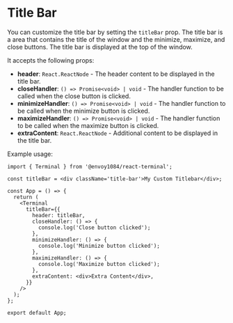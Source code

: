 # Title Bar

You can customize the title bar by setting the `titleBar` prop. The title bar is a area that contains the title of the window and the minimize, maximize, and close buttons. The title bar is displayed at the top of the window.

It accepts the following props:

- **header**: `React.ReactNode` - The header content to be displayed in the title bar.
- **closeHandler**: `() => Promise<void> | void` - The handler function to be called when the close button is clicked.
- **minimizeHandler**: `() => Promise<void> | void` - The handler function to be called when the minimize button is clicked.
- **maximizeHandler**: `() => Promise<void> | void` - The handler function to be called when the maximize button is clicked.
- **extraContent**: `React.ReactNode` - Additional content to be displayed in the title bar.

Example usage:

```tsx
import { Terminal } from '@envoy1084/react-terminal';

const titleBar = <div className='title-bar'>My Custom Titlebar</div>;

const App = () => {
  return (
    <Terminal
      titleBar={{
        header: titleBar,
        closeHandler: () => {
          console.log('Close button clicked');
        },
        minimizeHandler: () => {
          console.log('Minimize button clicked');
        },
        maximizeHandler: () => {
          console.log('Maximize button clicked');
        },
        extraContent: <div>Extra Content</div>,
      }}
    />
  );
};

export default App;
```
